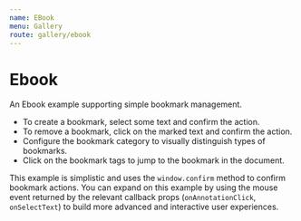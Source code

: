 ```yaml
---
name: EBook
menu: Gallery
route: gallery/ebook
---
```



# Ebook

An Ebook example supporting simple bookmark management.
- To create a bookmark, select some text and confirm the action.
- To remove a bookmark, click on the marked text and confirm the action.
- Configure the bookmark category to visually distinguish types of bookmarks.
- Click on the bookmark tags to jump to the bookmark in the document.

This example is simplistic and uses the `window.confirm` method to confirm bookmark actions.  You can expand on this example by using the mouse event returned by the relevant callback props (`onAnnotationClick`, `onSelectText`) to build more advanced and interactive user experiences.

<Ebook />
